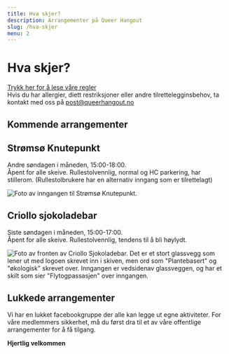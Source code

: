 ```yaml
---
title: Hva skjer?
description: Arrangementer på Queer Hangout
slug: /hva-skjer
menu: 2
---
```



# Hva skjer?

[Trykk her for å lese våre regler](/regler)  
Hvis du har allergier, diett restriksjoner eller andre tilrettelegginsbehov, ta kontakt med oss på [post@queerhangout.no](mailto:post@queerhangout.no)

## Kommende arrangementer

<EventsList />

## Strømsø Knutepunkt

Andre søndagen i måneden, 15:00-18:00.  
Åpent for alle skeive. Rullestolvennlig, normal og HC parkering, har stillerom. (Rullestolbrukere har en alternativ inngang som er tilrettelagt)

![Foto av inngangen til Strømsø Knutepunkt.](../images/stromso.jpeg "Strømsø Knutepunkt. Bilde tatt av Leona Imperatori")

## Criollo sjokoladebar

Siste søndagen i måneden, 15:00-17:00.  
Åpent for alle skeive. Rullestolvennlig, tendens til å bli høylydt.

![Foto av fronten av Criollo Sjokoladebar. Det er et stort glassvegg som lener ut med logoen skrevet inn i skiven, men ord som "Plantebasert" og "økologisk" skrevet over. Inngangen er vedsidenav glassveggen, og har et skilt som sier "Flytogpassasjen" over inngangen.](../images/criollo.jpeg "Criollo Sjokoladebar. Bilde tatt av Leona Imperatori")

## Lukkede arrangementer

Vi har en lukket facebookgruppe der alle kan legge ut egne aktiviteter. For våre medlemmers sikkerhet, må du først dra til et av våre offentlige arrangementer for å få tilgang.

**Hjertlig velkommen**
